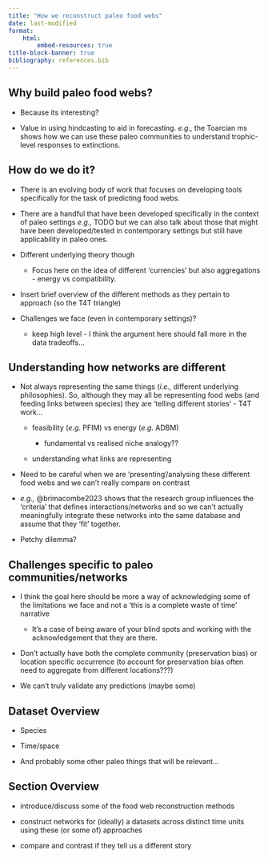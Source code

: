 ```yaml
---
title: "How we reconstruct paleo food webs"
date: last-modified
format:
    html:
        embed-resources: true
title-block-banner: true
bibliography: references.bib
---
```


## Why build paleo food webs?

-   Because its interesting?

-   Value in using hindcasting to aid in forecasting. *e.g.,* the Toarcian ms shows how we can use these paleo communities to understand trophic-level responses to extinctions.

## How do we do it?

-   There is an evolving body of work that focuses on developing tools specifically for the task of predicting food webs.

-   There are a handful that have been developed specifically in the context of paleo settings *e.g.,* TODO but we can also talk about those that might have been developed/tested in contemporary settings but still have applicability in paleo ones.

-   Different underlying theory though

    -   Focus here on the idea of different 'currencies' but also aggregations - energy vs compatibility.

-   Insert brief overview of the different methods as they pertain to approach (so the T4T triangle)

-   Challenges we face (even in contemporary settings)?

    -   keep high level - I think the argument here should fall more in the data tradeoffs...

## Understanding how networks are different

-   Not always representing the same things (*i.e.,* different underlying philosophies). So, although they may all be representing food webs (and feeding links between species) they are 'telling different stories' - T4T work...

    -   feasibility (*e.g.* PFIM) vs energy (*e.g.* ADBM)

        -   fundamental vs realised niche analogy??

    -   understanding what links are representing

-   Need to be careful when we are 'presenting'/analysing these different food webs and we can't really compare on contrast

-   *e.g.,* @brimacombe2023 shows that the research group influences the 'criteria' that defines interactions/networks and so we can't actually meaningfully integrate these networks into the same database and assume that they 'fit' together.

-   Petchy dilemma?

## Challenges specific to paleo communities/networks

-   I think the goal here should be more a way of acknowledging some of the limitations we face and not a 'this is a complete waste of time' narrative

    -   It's a case of being aware of your blind spots and working with the acknowledgement that they are there.

-   Don't actually have both the complete community (preservation bias) or location specific occurrence (to account for preservation bias often need to aggregate from different locations???)

-   We can't truly validate any predictions (maybe some)

## Dataset Overview

- Species

- Time/space

- And probably some other paleo things that will be relevant...

## Section Overview

-   introduce/discuss some of the food web reconstruction methods

-   construct networks for (ideally) a datasets across distinct time units using these (or some of) approaches

-   compare and contrast if they tell us a different story